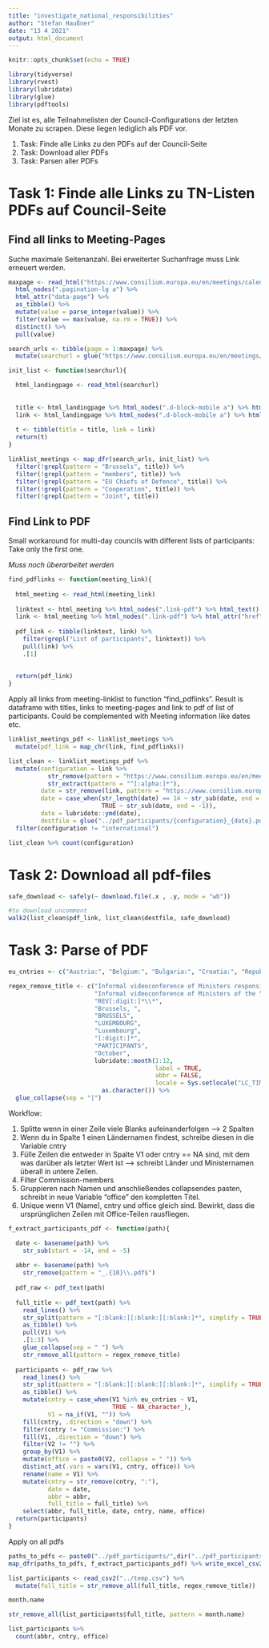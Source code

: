 ```yaml
---
title: "investigate_national_responsibilities"
author: "Stefan Haußner"
date: "13 4 2021"
output: html_document
---
```


```r
knitr::opts_chunk$set(echo = TRUE)
```

```r
library(tidyverse)
library(rvest)
library(lubridate)
library(glue)
library(pdftools)
```

Ziel ist es, alle Teilnahmelisten der Council-Configurations der letzten Monate zu scrapen. Diese liegen lediglich als PDF vor.

1. Task: Finde alle Links zu den PDFs auf der Council-Seite
2. Task: Download aller PDFs
3. Task: Parsen aller PDFs

# Task 1: Finde alle Links zu TN-Listen PDFs auf Council-Seite

## Find all links to Meeting-Pages

Suche maximale Seitenanzahl. Bei erweiterter Suchanfrage muss Link erneuert werden.

```r
maxpage <- read_html("https://www.consilium.europa.eu/en/meetings/calendar/?Category=meeting&Page=1&dateFrom=2019%2F07%2F01&dateTo=2022%2F06%2F08&filters=2024&filters=2027&filters=2021&filters=2020&filters=2026&filters=2022&filters=2025&filters=2028&filters=2029&filters=2023&filters=2019&filters=") %>% 
  html_nodes(".pagination-lg a") %>% 
  html_attr("data-page") %>% 
  as_tibble() %>% 
  mutate(value = parse_integer(value)) %>% 
  filter(value == max(value, na.rm = TRUE)) %>% 
  distinct() %>% 
  pull(value)
```


```r
search_urls <- tibble(page = 1:maxpage) %>% 
  mutate(searchurl = glue("https://www.consilium.europa.eu/en/meetings/calendar/?Category=meeting&Page={page}&dateFrom=2019%2F07%2F01&dateTo=2022%2F06%2F08&filters=2024&filters=2027&filters=2021&filters=2020&filters=2026&filters=2022&filters=2025&filters=2028&filters=2029&filters=2023&filters=2019&filters=")) %>% pull(searchurl)

init_list <- function(searchurl){

  html_landingpage <- read_html(searchurl)
  
  
  title <- html_landingpage %>% html_nodes(".d-block-mobile a") %>% html_text()
  link <- html_landingpage %>% html_nodes(".d-block-mobile a") %>% html_attr("href") %>% paste0("https://www.consilium.europa.eu",.)
  
  t <- tibble(title = title, link = link)
  return(t)
}

linklist_meetings <- map_dfr(search_urls, init_list) %>% 
  filter(!grepl(pattern = "Brussels", title)) %>% 
  filter(!grepl(pattern = "members", title)) %>% 
  filter(!grepl(pattern = "EU Chiefs of Defence", title)) %>% 
  filter(!grepl(pattern = "Cooperation", title)) %>% 
  filter(!grepl(pattern = "Joint", title))
```

## Find Link to PDF

Small workaround for multi-day councils with different lists of participants: Take only the first one.

*Muss noch überarbeitet werden*

```r
find_pdflinks <- function(meeting_link){
  
  html_meeting <- read_html(meeting_link)
  
  linktext <- html_meeting %>% html_nodes(".link-pdf") %>% html_text()
  link <- html_meeting %>% html_nodes(".link-pdf") %>% html_attr("href") %>% paste0("https://www.consilium.europa.eu",.)
  
  pdf_link <- tibble(linktext, link) %>% 
    filter(grepl("List of participants", linktext)) %>% 
    pull(link) %>% 
    .[1]
      
  
  return(pdf_link)
}
```


Apply all links from meeting-linklist to function "find_pdflinks". Result is dataframe with titles, links to meeting-pages and link to pdf of list of participants. Could be complemented with Meeting information like dates etc.

```r
linklist_meetings_pdf <- linklist_meetings %>% 
  mutate(pdf_link = map_chr(link, find_pdflinks))
```

```r
list_clean <- linklist_meetings_pdf %>% 
  mutate(configuration = link %>% 
           str_remove(pattern = "https://www.consilium.europa.eu/en/meetings/") %>% 
           str_extract(pattern = "^[:alpha:]*"),
         date = str_remove(link, pattern = "https://www.consilium.europa.eu/en/meetings/[:alpha:]*\\/"),
         date = case_when(str_length(date) == 14 ~ str_sub(date, end = -4),
                          TRUE ~ str_sub(date, end = -1)),
         date = lubridate::ymd(date),
         destfile = glue("../pdf_participants/{configuration}_{date}.pdf")) %>% 
  filter(configuration != "international")

list_clean %>% count(configuration)
```

# Task 2: Download all pdf-files

```r
safe_download <- safely(~ download.file(.x , .y, mode = "wb"))

#to download uncomment
walk2(list_clean$pdf_link, list_clean$destfile, safe_download)
```

# Task 3: Parse of PDF

```r
eu_cntries <- c("Austria:", "Belgium:", "Bulgaria:", "Croatia:", "Republic of Cyprus:", "Czech Republic:", "Denmark:", "Estonia:", "Finland:", "France:", "Germany:", "Greece:", "Hungary:", "Ireland:", "Italy:", "Latvia:", "Lithuania:", "Luxembourg:", "Malta:", "Netherlands:", "Poland:", "Portugal:", "Romania:", "Slovakia:", "Slovenia:", "Spain:", "Sweden:", "Commission:")

regex_remove_title <- c("Informal videoconference of Ministers responsible for ",
                        "Informal videoconference of Ministers of the ", 
                        "REV[:digit:]*\\*",
                        "Brussels, ",
                        "BRUSSELS",
                        "LUXEMBOURG",
                        "Luxembourg",
                        "[:digit:]*",
                        "PARTICIPANTS",
                        "October",
                        lubridate::month(1:12, 
                                         label = TRUE, 
                                         abbr = FALSE, 
                                         locale = Sys.setlocale("LC_TIME", "English")) %>% 
                          as.character()) %>% 
  glue_collapse(sep = "|")
```

Workflow:

1. Splitte wenn in einer Zeile viele Blanks aufeinanderfolgen --> 2 Spalten
2. Wenn du in Spalte 1 einen Ländernamen findest, schreibe diesen in die Variable cntry
3. Fülle Zeilen die entweder in Spalte V1 oder cntry == NA sind, mit dem was darüber als letzter Wert ist --> schreibt Länder und Ministernamen überall in untere Zeilen.
4. Filter Commission-members
5. Gruppieren nach Namen und anschließendes collapsendes pasten, schreibt in neue Variable "office" den kompletten Titel.
6. Unique wenn V1 (Name), cntry und office gleich sind. Bewirkt, dass die ursprünglichen Zeilen mit Office-Teilen rausfliegen.

```r
f_extract_participants_pdf <- function(path){

  date <- basename(path) %>%
    str_sub(start = -14, end = -5)
  
  abbr <- basename(path) %>%
    str_remove(pattern = "_.{10}\\.pdf$")
  
  pdf_raw <- pdf_text(path)
    
  full_title <- pdf_text(path) %>% 
    read_lines() %>%
    str_split(pattern = "[:blank:][:blank:][:blank:]*", simplify = TRUE) %>% 
    as_tibble() %>%
    pull(V1) %>% 
    .[1:3] %>%
    glue_collapse(sep = " ") %>% 
    str_remove_all(pattern = regex_remove_title)
    
  participants <- pdf_raw %>% 
    read_lines() %>%
    str_split(pattern = "[:blank:][:blank:][:blank:]*", simplify = TRUE) %>% 
    as_tibble() %>% 
    mutate(cntry = case_when(V1 %in% eu_cntries ~ V1,
                             TRUE ~ NA_character_),
           V1 = na_if(V1, "")) %>%
    fill(cntry, .direction = "down") %>%
    filter(cntry != "Commission:") %>% 
    fill(V1, .direction = "down") %>% 
    filter(V2 != "") %>% 
    group_by(V1) %>% 
    mutate(office = paste0(V2, collapse = " ")) %>% 
    distinct_at(.vars = vars(V1, cntry, office)) %>% 
    rename(name = V1) %>% 
    mutate(cntry = str_remove(cntry, ":"),
           date = date,
           abbr = abbr,
           full_title = full_title) %>% 
    select(abbr, full_title, date, cntry, name, office)
  return(participants)
}

```

Apply on all pdfs

```r
paths_to_pdfs <- paste0("../pdf_participants/",dir("../pdf_participants/"))
map_dfr(paths_to_pdfs, f_extract_participants_pdf) %>% write_excel_csv2("../temp.csv")
```


```r
list_participants <- read_csv2("../temp.csv") %>% 
  mutate(full_title = str_remove_all(full_title, regex_remove_title))

month.name

str_remove_all(list_participants$full_title, pattern = month.name)
```

```r
list_participants %>% 
  count(abbr, cntry, office)
```

